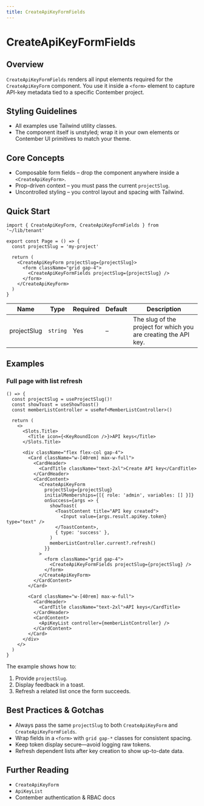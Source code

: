```yaml
---
title: CreateApiKeyFormFields
---
```


<!-- Edited by human: false -->
<!-- Examples count: 1 -->
<!-- Source examples: 0 -->
<!-- Playground examples: 1 -->
<!-- External examples: 0 -->
<!-- Import examples: 1 -->

# CreateApiKeyFormFields

## Overview
`CreateApiKeyFormFields` renders all input elements required for the `CreateApiKeyForm` component.
You use it inside a `<form>` element to capture API-key metadata tied to a specific Contember project.

## Styling Guidelines
* All examples use Tailwind utility classes.
* The component itself is unstyled; wrap it in your own elements or Contember UI primitives to match your theme.

## Core Concepts
* Composable form fields – drop the component anywhere inside a `<CreateApiKeyForm>`.
* Prop-driven context – you must pass the current `projectSlug`.
* Uncontrolled styling – you control layout and spacing with Tailwind.

## Quick Start
```tsx
import { CreateApiKeyForm, CreateApiKeyFormFields } from '~/lib/tenant'

export const Page = () => {
  const projectSlug = 'my-project'

  return (
    <CreateApiKeyForm projectSlug={projectSlug}>
      <form className="grid gap-4">
        <CreateApiKeyFormFields projectSlug={projectSlug} />
      </form>
    </CreateApiKeyForm>
  )
}
```

| Name | Type | Required | Default | Description |
|------|------|----------|---------|-------------|
| projectSlug | `string` | Yes | – | The slug of the project for which you are creating the API key. |

## Examples

### Full page with list refresh
```tsx
() => {
  const projectSlug = useProjectSlug()!
  const showToast = useShowToast()
  const memberListController = useRef<MemberListController>()

  return (
    <>
      <Slots.Title>
        <Title icon={<KeyRoundIcon />}>API keys</Title>
      </Slots.Title>

      <div className="flex flex-col gap-4">
        <Card className="w-[40rem] max-w-full">
          <CardHeader>
            <CardTitle className="text-2xl">Create API key</CardTitle>
          </CardHeader>
          <CardContent>
            <CreateApiKeyForm
              projectSlug={projectSlug}
              initialMemberships={[{ role: 'admin', variables: [] }]}
              onSuccess={args => {
                showToast(
                  <ToastContent title="API key created">
                    <Input value={args.result.apiKey.token} type="text" />
                  </ToastContent>,
                  { type: 'success' },
                )
                memberListController.current?.refresh()
              }}
            >
              <form className="grid gap-4">
                <CreateApiKeyFormFields projectSlug={projectSlug} />
              </form>
            </CreateApiKeyForm>
          </CardContent>
        </Card>

        <Card className="w-[40rem] max-w-full">
          <CardHeader>
            <CardTitle className="text-2xl">API keys</CardTitle>
          </CardHeader>
          <CardContent>
            <ApiKeyList controller={memberListController} />
          </CardContent>
        </Card>
      </div>
    </>
  )
}
```
The example shows how to:
1. Provide `projectSlug`.
2. Display feedback in a toast.
3. Refresh a related list once the form succeeds.

## Best Practices & Gotchas
* Always pass the same `projectSlug` to both `CreateApiKeyForm` and `CreateApiKeyFormFields`.
* Wrap fields in a `<form>` with `grid gap-*` classes for consistent spacing.
* Keep token display secure—avoid logging raw tokens.
* Refresh dependent lists after key creation to show up-to-date data.

## Further Reading
* `CreateApiKeyForm`
* `ApiKeyList`
* Contember authentication & RBAC docs

<!-- End of Generated Documentation -->
